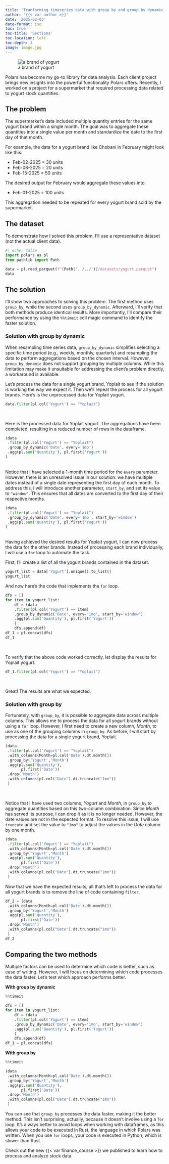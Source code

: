 ```yaml
---
title: 'Tranforming timeseries data with group by and group by dynamic in polars'
author: '{{< var author >}}'
date: '2025-02-03'
date-format: iso
toc: true
toc-title: 'Sections'
toc-location: left
toc-depth: 3
image: image.jpg
---
```


::: {.gray-text .center-text}
![a brand of yogurt](image.jpg){fig-align="center"}
:::

Polars has become my go-to library for data analysis. Each client project brings new insights into the powerful functionality Polars offers. Recently, I worked on a project for a supermarket that required processing data related to yogurt stock quantities.

## The problem

The supermarket's data included multiple quantity entries for the same yogurt brand within a single month. The goal was to aggregate these quantities into a single value per month and standardize the date to the first day of that month. 

For example, the data for a yogurt brand like Chobani in February might look like this:

- Feb-02-2025 = 30 units  
- Feb-08-2025 = 20 units  
- Feb-15-2025 = 50 units  

The desired output for February would aggregate these values into:

- Feb-01-2025 = 100 units  

This aggregation needed to be repeated for every yogurt brand sold by the supermarket.

## The dataset

To demonstrate how I solved this problem, I’ll use a representative dataset (not the actual client data).

```python
#| echo: false
import polars as pl
from pathlib import Path

data = pl.read_parquet(f"{Path('../../')}/datasets/yogurt.parquet")
data
```

## The solution

I’ll show two approaches to solving this problem. The first method uses `group_by`, while the second uses `group_by_dynamic`. Afterward, I’ll verify that both methods produce identical results. More importantly, I’ll compare their performance by using the `%%timeit` cell magic command to identify the faster solution.

### Solution with group by dynamic

When resampling time series data, `group_by_dynamic` simplifies selecting a specific time period (e.g., weekly, monthly, quarterly) and resampling the data to perform aggregations based on the chosen interval. However, `group_by_dynamic` does not support grouping by multiple columns. While this limitation may make it unsuitable for addressing the client's problem directly, a workaround is available.

Let's process the data for a single yogurt brand, Yoplait to see if the solution is working the way we expect it. Then we'll repeat the process for all yogurt brands. Here's is the unprocessed data for Yoplait yogurt.

```python
data.filter(pl.col('Yogurt') == "Yoplait")
```
<br>

Here is the processed data for Yoplait yogurt. The aggregations have been completed, resulting in a reduced number of rows in the dataframe.

```python
(data
 .filter(pl.col('Yogurt') == "Yoplait")
 .group_by_dynamic('Date', every='1mo')
 .agg(pl.sum('Quantity'), pl.first('Yogurt'))
)
```

<br>
Notice that I have selected a 1-month time period for the `every` parameter. However, there is an unresolved issue in our solution: we have multiple dates instead of a single date representing the first day of each month. To address this, I will introduce another parameter, `start_by`, and set its value to `"window"`. This ensures that all dates are converted to the first day of their respective months.

```python
(data
 .filter(pl.col('Yogurt') == "Yoplait")
 .group_by_dynamic('Date', every='1mo', start_by='window')
 .agg(pl.sum('Quantity'), pl.first('Yogurt'))
)
```

<br>
Having achieved the desired results for Yoplait yogurt, I can now process the data for the other brands. Instead of processing each brand individually, I will use a `for` loop to automate the task.

First, I'll create a list of all the yogurt brands contained in the dataset.

```python
yogurt_list = data['Yogurt'].unique().to_list()
yogurt_list
```

And now here's the code that implements the `for` loop.

```python
dfs = []
for item in yogurt_list:
    df = (data
    .filter(pl.col('Yogurt') == item)
    .group_by_dynamic('Date', every='1mo', start_by='window')
    .agg(pl.sum('Quantity'), pl.first('Yogurt'))
    )
    dfs.append(df)
df_1 = pl.concat(dfs)
df_1
```
<br>

To verify that the above code worked correctly, let display the results for Yoplait yogurt.

```python
df_1.filter(pl.col('Yogurt') == "Yoplait")
```
<br>

Great! The results are what we expected.

### Solution with group by

Fortunately, with `group_by`, it is possible to aggregate data across multiple columns. This allows me to process the data for all yogurt brands without using a `for` loop. However, I first need to create a new column, _Month_, to use as one of the grouping columns in `group_by`. As before, I will start by processing the data for a single yogurt brand, Yoplait.

```python
(data
 .filter(pl.col('Yogurt') == "Yoplait")
 .with_columns(Month=pl.col('Date').dt.month())
 .group_by('Yogurt','Month')
 .agg(pl.sum('Quantity'),
       pl.first('Date'))
 .drop('Month')
 .with_columns(pl.col("Date").dt.truncate("1mo"))
 )
```
<br>

Notice that I have used two columns, _Yogurt_ and _Month_, in `group_by` to aggregate quantities based on this two-column combination. Since _Month_ has served its purpose, I can drop it as it is no longer needed. However, the date values are not in the expected format. To resolve this issue, I will use `truncate` and set the value to `"1mo"` to adjust the values in the _Date_ column by one month.

```python
(data
 .filter(pl.col('Yogurt') == "Yoplait")
 .with_columns(Month=pl.col('Date').dt.month())
 .group_by('Yogurt','Month')
 .agg(pl.sum('Quantity'),
       pl.first('Date'))
 .drop('Month')
 .with_columns(pl.col("Date").dt.truncate("1mo"))
 )
```

Now that we have the expected results, all that’s left to process the data for all yogurt brands is to remove the line of code containing `filter`.

```python
df_2 = (data
 .with_columns(Month=pl.col('Date').dt.month())
 .group_by('Yogurt','Month')
 .agg(pl.sum('Quantity'),
       pl.first('Date'))
 .drop('Month')
 .with_columns(pl.col("Date").dt.truncate("1mo"))
 )
df_2
```

## Comparing the two methods

Multiple factors can be used to determine which code is better, such as ease of writing. However, I will focus on determining which code processes the data faster. Let's test which approach performs better.

**With group by dynamic**

```python
%%timeit

dfs = []
for item in yogurt_list:
    df = (data
    .filter(pl.col('Yogurt') == item)
    .group_by_dynamic('Date', every='1mo', start_by='window')
    .agg(pl.sum('Quantity'), pl.first('Yogurt'))
    )
    dfs.append(df)
df_1 = pl.concat(dfs)
```

**With group by**

```python
%%timeit

(data
 .with_columns(Month=pl.col('Date').dt.month())
 .group_by('Yogurt','Month')
 .agg(pl.sum('Quantity'),
       pl.first('Date'))
 .drop('Month')
 .with_columns(pl.col("Date").dt.truncate("1mo"))
 )
```

You can see that `group_by` processes the data faster, making it the better method. This isn't surprising, actually, because it doesn't involve using a `for` loop. It's always better to avoid loops when working with dataframes, as this allows your code to be executed in Rust, the language in which Polars was written. When you use `for` loops, your code is executed in Python, which is slower than Rust.

Check out the new {{< var finance_course >}} we published to learn how to process and analyze stock data.
